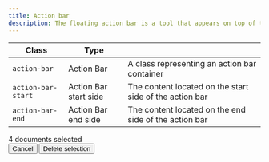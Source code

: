 ```yaml
---
title: Action bar
description: The floating action bar is a tool that appears on top of the main layout and enables action execution.
---
```


| Class              | Type                  |                                                         |
| ------------------ | --------------------- | ------------------------------------------------------- |
| `action-bar`       | Action Bar            | A class representing an action bar container            |
| `action-bar-start` | Action Bar start side | The content located on the start side of the action bar |
| `action-bar-end`   | Action Bar end side   | The content located on the end side of the action bar   |

<Preview center>
    <section class="action-bar">
        <div class="action-bar-start u-flex u-gap-8">
            <span class="inline-tag is-info"><span class="text">4</span></span>
            <span class="text"><span class="is-not-mobile">documents</span> selected</span>
        </div>
        <div class="action-bar-end u-flex u-gap-8">
            <button class="button is-text">
                <span class="text">Cancel</span>
            </button>
            <button class="button is-secondary">
                <span class="text">Delete <span class="is-not-mobile">selection</span></span>
            </button>
        </div>
    </section>
</Preview>


